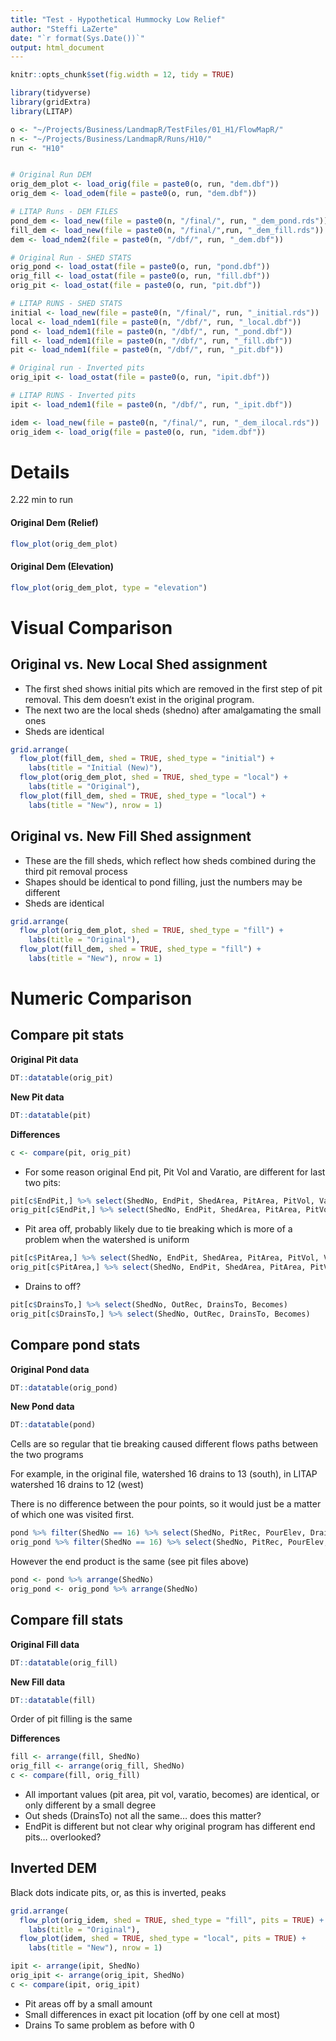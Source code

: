 ```yaml
---
title: "Test - Hypothetical Hummocky Low Relief"
author: "Steffi LaZerte"
date: "`r format(Sys.Date())`"
output: html_document
---
```


<style>
.figure {
  max-width: 50%;
  margin: auto;
}
.table {
  width: auto;
  margin: auto;
}
</style>

```r

knitr::opts_chunk$set(fig.width = 12, tidy = TRUE)

library(tidyverse)
library(gridExtra)
library(LITAP)

o <- "~/Projects/Business/LandmapR/TestFiles/01_H1/FlowMapR/"
n <- "~/Projects/Business/LandmapR/Runs/H10/"
run <- "H10"


# Original Run DEM
orig_dem_plot <- load_orig(file = paste0(o, run, "dem.dbf"))
orig_dem <- load_odem(file = paste0(o, run, "dem.dbf"))

# LITAP Runs - DEM FILES
pond_dem <- load_new(file = paste0(n, "/final/", run, "_dem_pond.rds"))
fill_dem <- load_new(file = paste0(n, "/final/",run, "_dem_fill.rds"))
dem <- load_ndem2(file = paste0(n, "/dbf/", run, "_dem.dbf"))

# Original Run - SHED STATS
orig_pond <- load_ostat(file = paste0(o, run, "pond.dbf"))
orig_fill <- load_ostat(file = paste0(o, run, "fill.dbf"))
orig_pit <- load_ostat(file = paste0(o, run, "pit.dbf"))

# LITAP RUNS - SHED STATS
initial <- load_new(file = paste0(n, "/final/", run, "_initial.rds"))
local <- load_ndem1(file = paste0(n, "/dbf/", run, "_local.dbf"))
pond <- load_ndem1(file = paste0(n, "/dbf/", run, "_pond.dbf"))
fill <- load_ndem1(file = paste0(n, "/dbf/", run, "_fill.dbf"))
pit <- load_ndem1(file = paste0(n, "/dbf/", run, "_pit.dbf"))

# Original run - Inverted pits
orig_ipit <- load_ostat(file = paste0(o, run, "ipit.dbf"))

# LITAP RUNS - Inverted pits
ipit <- load_ndem1(file = paste0(n, "/dbf/", run, "_ipit.dbf"))

idem <- load_new(file = paste0(n, "/final/", run, "_dem_ilocal.rds"))
orig_idem <- load_orig(file = paste0(o, run, "idem.dbf"))

```

# Details

2.22 min to run


#### Original Dem (Relief)
```r
flow_plot(orig_dem_plot)
```

#### Original Dem (Elevation)
```r
flow_plot(orig_dem_plot, type = "elevation")
```


# Visual Comparison


## Original vs. New Local Shed assignment

- The first shed shows initial pits which are removed in the first step of pit removal. This dem doesn't exist in the original program.
- The next two are the local sheds (shedno) after amalgamating the small ones
- Sheds are identical

```r
grid.arrange(
  flow_plot(fill_dem, shed = TRUE, shed_type = "initial") +
    labs(title = "Initial (New)"),
  flow_plot(orig_dem_plot, shed = TRUE, shed_type = "local") +
    labs(title = "Original"),
  flow_plot(fill_dem, shed = TRUE, shed_type = "local") +
    labs(title = "New"), nrow = 1)
```

## Original vs. New Fill Shed assignment

- These are the fill sheds, which reflect how sheds combined during the third pit removal process
- Shapes should be identical to pond filling, just the numbers may be different
- Sheds are identical

```r
grid.arrange(
  flow_plot(orig_dem_plot, shed = TRUE, shed_type = "fill") +
    labs(title = "Original"),
  flow_plot(fill_dem, shed = TRUE, shed_type = "fill") +
    labs(title = "New"), nrow = 1)
```

# Numeric Comparison

## Compare pit stats

__Original Pit data__

```r
DT::datatable(orig_pit)
```

__New Pit data__

```r
DT::datatable(pit)
```

__Differences__

```r
c <- compare(pit, orig_pit)
```

- For some reason original End pit, Pit Vol and Varatio, are different for last two pits:

```r
pit[c$EndPit,] %>% select(ShedNo, EndPit, ShedArea, PitArea, PitVol, Varatio, Becomes)
orig_pit[c$EndPit,] %>% select(ShedNo, EndPit, ShedArea, PitArea, PitVol, Varatio, Becomes)
```

- Pit area off, probably likely due to tie breaking which is more of a problem when the watershed is uniform
```r
pit[c$PitArea,] %>% select(ShedNo, EndPit, ShedArea, PitArea, PitVol, Varatio, Becomes)
orig_pit[c$PitArea,] %>% select(ShedNo, EndPit, ShedArea, PitArea, PitVol, Varatio, Becomes)
```

- Drains to off?
```r
pit[c$DrainsTo,] %>% select(ShedNo, OutRec, DrainsTo, Becomes)
orig_pit[c$DrainsTo,] %>% select(ShedNo, OutRec, DrainsTo, Becomes)
```


## Compare pond stats

__Original Pond data__

```r
DT::datatable(orig_pond)
```
 __New Pond data__
```r
DT::datatable(pond)
```

Cells are so regular that tie breaking caused different flows paths between the two programs

For example, in the original file, watershed 16 drains to 13 (south), in LITAP watershed 16 drains to 12 (west)

There is no difference between the pour points, so it would just be a matter of which one was visited first.

```r
pond %>% filter(ShedNo == 16) %>% select(ShedNo, PitRec, PourElev, DrainsTo, OutElev)
orig_pond %>% filter(ShedNo == 16) %>% select(ShedNo, PitRec, PourElev, DrainsTo, OutElev)
```

However the end product is the same (see pit files above)


```r
pond <- pond %>% arrange(ShedNo)
orig_pond <- orig_pond %>% arrange(ShedNo)
```


## Compare fill stats

__Original Fill data__

```r
DT::datatable(orig_fill)
```

__New Fill data__

```r
DT::datatable(fill)
```

Order of pit filling is the same 

__Differences__

```r
fill <- arrange(fill, ShedNo)
orig_fill <- arrange(orig_fill, ShedNo)
c <- compare(fill, orig_fill)
```

- All important values (pit area, pit vol, varatio, becomes) are identical, or only different by a small degree
- Out sheds (DrainsTo) not all the same... does this matter?
- EndPit is different but not clear why original program has different end pits... overlooked?


## Inverted DEM
Black dots indicate pits, or, as this is inverted, peaks

```r
grid.arrange(
  flow_plot(orig_idem, shed = TRUE, shed_type = "fill", pits = TRUE) +
    labs(title = "Original"),
  flow_plot(idem, shed = TRUE, shed_type = "local", pits = TRUE) +
    labs(title = "New"), nrow = 1)
```

```r
ipit <- arrange(ipit, ShedNo)
orig_ipit <- arrange(orig_ipit, ShedNo)
c <- compare(ipit, orig_ipit)
```

- Pit areas off by a small amount
- Small differences in exact pit location (off by one cell at most)
- Drains To same problem as before with 0
